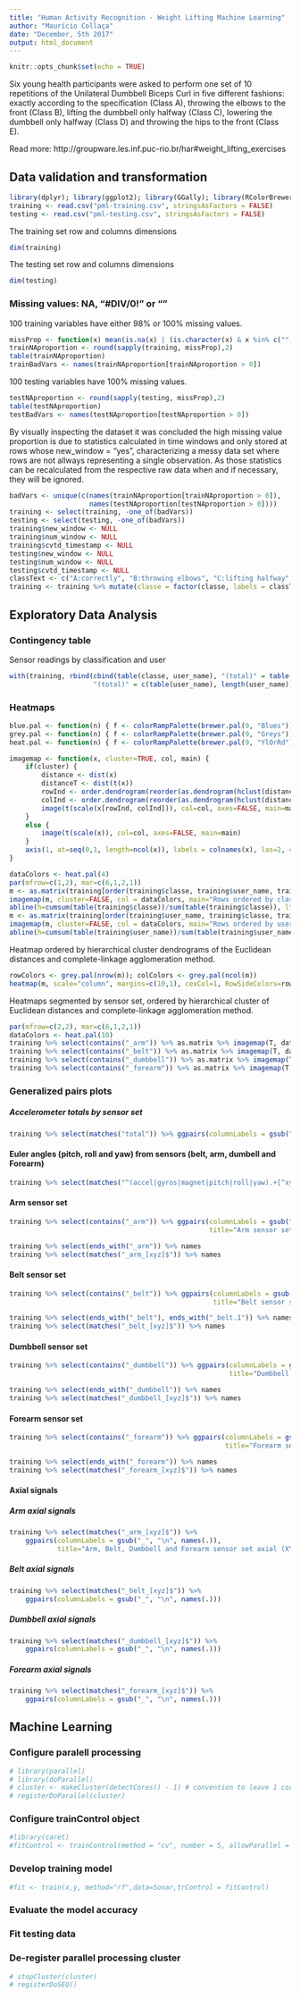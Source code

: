 ```yaml
---
title: "Human Activity Recognition - Weight Lifting Machine Learning"
author: "Maurício Collaça"
date: "December, 5th 2017"
output: html_document
---
```


```r
knitr::opts_chunk$set(echo = TRUE)
```

Six young health participants were asked to perform one set of 10 repetitions of the Unilateral Dumbbell Biceps Curl in five different fashions: exactly according to the specification (Class A), throwing the elbows to the front (Class B), lifting the dumbbell only halfway (Class C), lowering the dumbbell only halfway (Class D) and throwing the hips to the front (Class E).

Read more: http://groupware.les.inf.puc-rio.br/har#weight_lifting_exercises

## Data validation and transformation
```r
library(dplyr); library(ggplot2); library(GGally); library(RColorBrewer)
training <- read.csv("pml-training.csv", stringsAsFactors = FALSE)
testing <- read.csv("pml-testing.csv", stringsAsFactors = FALSE)
```

The training set row and columns dimensions
```r
dim(training)
```

The testing set row and columns dimensions
```r
dim(testing)
```

### Missing values: NA, "#DIV/0!" or ""

100 training variables have either 98% or 100% missing values.
```r
missProp <- function(x) mean(is.na(x) | (is.character(x) & x %in% c("", "#DIV/0!")))
trainNAproportion <- round(sapply(training, missProp),2)
table(trainNAproportion)
trainBadVars <- names(trainNAproportion[trainNAproportion > 0])
```

100 testing variables have 100% missing values.
```r
testNAproportion <- round(sapply(testing, missProp),2)
table(testNAproportion)
testBadVars <- names(testNAproportion[testNAproportion > 0])
```

By visually inspecting the dataset it was concluded the high missing value proportion is due to statistics calculated in time windows and only stored at rows whose new_window = "yes", characterizing a messy data set where rows are not allways representing a single observation.  As those statistics can be recalculated from the respective raw data when and if necessary, they will be ignored.
```r
badVars <- unique(c(names(trainNAproportion[trainNAproportion > 0]),
                    names(testNAproportion[testNAproportion > 0])))
training <- select(training, -one_of(badVars))
testing <- select(testing, -one_of(badVars))
training$new_window <- NULL
training$num_window <- NULL
training$cvtd_timestamp <- NULL
testing$new_window <- NULL
testing$num_window <- NULL
testing$cvtd_timestamp <- NULL
classText <- c("A:correctly", "B:throwing elbows", "C:lifting halfway", "D:lowering halfway", "E:throwing hips")
training <- training %>% mutate(classe = factor(classe, labels = classText), user_name = factor(user_name))
```

## Exploratory Data Analysis

### Contingency table

Sensor readings by classification and user
```r
with(training, rbind(cbind(table(classe, user_name), "(total)" = table(classe)),
                     "(total)" = c(table(user_name), length(user_name))))
```

### Heatmaps
```r
blue.pal <- function(n) { f <- colorRampPalette(brewer.pal(9, "Blues")) ; rev(f(n)) }
grey.pal <- function(n) { f <- colorRampPalette(brewer.pal(9, "Greys")) ; rev(f(n)) }
heat.pal <- function(n) { f <- colorRampPalette(brewer.pal(9, "YlOrRd")) ; rev(f(n)) }
```
```r
imagemap <- function(x, cluster=TRUE, col, main) {
    if(cluster) {
        distance <- dist(x)
        distanceT <- dist(t(x))
        rowInd <- order.dendrogram(reorder(as.dendrogram(hclust(distance)), rowMeans(x)))
        colInd <- order.dendrogram(reorder(as.dendrogram(hclust(distanceT)), colMeans(x)))
        image(t(scale(x[rowInd, colInd])), col=col, axes=FALSE, main=main)
    }
    else {
        image(t(scale(x)), col=col, axes=FALSE, main=main)
    }
    axis(1, at=seq(0,1, length=ncol(x)), labels = colnames(x), las=2, cex.axis=0.7, hadj=0.9, padj=0)
}
```

```r
dataColors <- heat.pal(4)
par(mfrow=c(1,2), mar=c(6,1,2,1))
m <- as.matrix(training[order(training$classe, training$user_name, training$raw_timestamp_part_1), -c(1:4,57)])
imagemap(m, cluster=FALSE, col = dataColors, main="Rows ordered by class, user and timestamp")
abline(h=cumsum(table(training$classe))/sum(table(training$classe)), lty=2, lwd=1)
m <- as.matrix(training[order(training$user_name, training$classe, training$raw_timestamp_part_1), -c(1:4,57)])
imagemap(m, cluster=FALSE, col = dataColors, main="Rows ordered by user, class and timestamp")
abline(h=cumsum(table(training$user_name))/sum(table(training$user_name)), lty=2, lwd=1)
```

Heatmap ordered by hierarchical cluster dendrograms of the Euclidean distances and complete-linkage agglomeration method.
```r
rowColors <- grey.pal(nrow(m)); colColors <- grey.pal(ncol(m))
heatmap(m, scale="column", margins=c(10,1), cexCol=1, RowSideColors=rowColors, ColSideColors=colColors, col=dataColors, labRow=NA, main)
```

Heatmaps segmented by sensor set, ordered by hierarchical cluster of Euclidean distances and complete-linkage agglomeration method.
```r
par(mfrow=c(2,2), mar=c(6,1,2,1))
dataColors <- heat.pal(10)
training %>% select(contains("_arm")) %>% as.matrix %>% imagemap(T, dataColors, "Arm")
training %>% select(contains("_belt")) %>% as.matrix %>% imagemap(T, dataColors, "Belt")
training %>% select(contains("_dumbbell")) %>% as.matrix %>% imagemap(T, dataColors, "Dumbbell")
training %>% select(contains("_forearm")) %>% as.matrix %>% imagemap(T, dataColors, "Forearm")
```

### Generalized pairs plots

##### Accelerometer totals by sensor set
```r
training %>% select(matches("total")) %>% ggpairs(columnLabels = gsub("_", "\n", names(.)))
```

#### Euler angles (pitch, roll and yaw) from sensors (belt, arm, dumbell and Forearm)
```r
training %>% select(matches("^(accel|gyros|magnet|pitch|roll|yaw).+[^xyz]$")) %>% ggpairs(columnLabels = gsub("_", "\n", names(.)))
```

#### Arm sensor set
```r
training %>% select(contains("_arm")) %>% ggpairs(columnLabels = gsub("_", "\n", names(.)),
                                                  title="Arm sensor set features")
```
```r
training %>% select(ends_with("_arm")) %>% names
training %>% select(matches("_arm_[xyz]$")) %>% names
```

#### Belt sensor set
```r
training %>% select(contains("_belt")) %>% ggpairs(columnLabels = gsub("_", "\n", names(.)),
                                                   title="Belt sensor set features")
```
```r
training %>% select(ends_with("_belt"), ends_with("_belt.1")) %>% names
training %>% select(matches("_belt_[xyz]$")) %>% names
```

#### Dumbbell sensor set
```r
training %>% select(contains("_dumbbell")) %>% ggpairs(columnLabels = gsub("_", "\n", names(.)),
                                                       title="Dumbbell sensor set features")
```
```r
training %>% select(ends_with("_dumbbell")) %>% names
training %>% select(matches("_dumbbell_[xyz]$")) %>% names
```

#### Forearm sensor set
```r
training %>% select(contains("_forearm")) %>% ggpairs(columnLabels = gsub("_", "\n", names(.)),
                                                      title="Forearm sensor set features")
```
```r
training %>% select(ends_with("_forearm")) %>% names
training %>% select(matches("_forearm_[xyz]$")) %>% names
```

#### Axial signals

##### Arm axial signals
```r
training %>% select(matches("_arm_[xyz]$")) %>%
    ggpairs(columnLabels = gsub("_", "\n", names(.)),
            title="Arm, Belt, Dumbbell and Forearm sensor set axial (XYZ) features")
```

##### Belt axial signals
```r
training %>% select(matches("_belt_[xyz]$")) %>%
    ggpairs(columnLabels = gsub("_", "\n", names(.)))
```

##### Dumbbell axial signals
```r
training %>% select(matches("_dumbbell_[xyz]$")) %>%
    ggpairs(columnLabels = gsub("_", "\n", names(.)))
```

##### Forearm axial signals
```r
training %>% select(matches("_forearm_[xyz]$")) %>%
    ggpairs(columnLabels = gsub("_", "\n", names(.)))
```



## Machine Learning

### Configure paralell processing
```r
# library(parallel)
# library(doParallel)
# cluster <- makeCluster(detectCores() - 1) # convention to leave 1 core for OS
# registerDoParallel(cluster)
```
### Configure trainControl object

```r
#library(caret)
#fitControl <- trainControl(method = "cv", number = 5, allowParallel = TRUE)
```

### Develop training model

```r
#fit <- train(x,y, method="rf",data=Sonar,trControl = fitControl)
```

### Evaluate the model accuracy


### Fit testing data


### De-register parallel processing cluster
```r
# stopCluster(cluster)
# registerDoSEQ()
```

